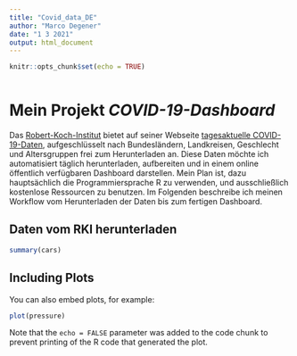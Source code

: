 ```yaml
---
title: "Covid_data_DE"
author: "Marco Degener"
date: "1 3 2021"
output: html_document
---
```


```r
knitr::opts_chunk$set(echo = TRUE)



```

# Mein Projekt _COVID-19-Dashboard_

Das [Robert-Koch-Institut](https://www.rki.de/DE) bietet auf seiner Webseite [tagesaktuelle COVID-19-Daten](https://npgeo-corona-npgeo-de.hub.arcgis.com/datasets/dd4580c810204019a7b8eb3e0b329dd6_0?orderBy=Meldedatum), aufgeschlüsselt nach Bundesländern, Landkreisen, Geschlecht und Altersgruppen frei zum Herunterladen an. Diese Daten möchte ich automatisiert täglich herunterladen, aufbereiten und in einem online öffentlich verfügbaren Dashboard darstellen. Mein Plan ist, dazu hauptsächlich die Programmiersprache R zu verwenden, und ausschließlich kostenlose Ressourcen zu benutzen. Im Folgenden beschreibe ich meinen Workflow vom Herunterladen der Daten bis zum fertigen Dashboard.

## Daten vom RKI herunterladen

 

```r
summary(cars)
```

## Including Plots

You can also embed plots, for example:

```r
plot(pressure)
```

Note that the `echo = FALSE` parameter was added to the code chunk to prevent printing of the R code that generated the plot.
